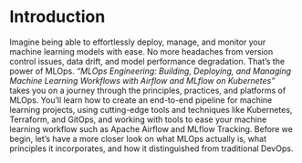 # Introduction

Imagine being able to effortlessly deploy, manage, and monitor your machine learning models with ease. No more headaches from version control issues, data drift, and model performance degradation. That's the power of MLOps. *"MLOps Engineering: Building, Deploying, and Managing Machine Learning Workflows with Airflow and MLflow on Kubernetes"* takes you on a journey through the principles, practices, and platforms of MLOps. You'll learn how to create an end-to-end pipeline for machine learning projects, using cutting-edge tools and techniques like Kubernetes, Terraform, and GitOps, and working with tools to ease your machine learning workflow such as Apache Airflow and MLflow Tracking. Before we begin, let's have a more closer look on what MLOps actually is, what principles it incorporates, and how it distinguished from traditional DevOps.

<!---
*"MLOps Engineering: Building, Deploying, and Managing Machine Learning Workflows with Airflow and MLflow on Kubernetes"* is a comprehensive guide to building and deploying machine learning models using Airflow and MLflow on an Kubernetes cluster running in a cloud environment. The book is designed for Data Scientists, Data Engineers and DevOps practitioners who are looking to dive into the realm of machine learning operations (MLOps) and automate the deployment of their models in a production environment.

The book begins by introducing the concepts of MLOps and the challenges associated with building, deploying, and managing machine learning models in production. It then covers the basics of *Airflow*, a powerful tool for building and managing machine learning workflows, and *MLflow*, a platform for managing the machine learning lifecycle.

Next, the book covers the basics of *Kubernetes*, an open-source system for automating the deployment, scaling, and management of containerized applications, and *Terraform*, a tool for provisioning and managing infrastructure as code. 

Finally, the book covers the process of deploying Airflow and MLflow on an Kubernetes cluster in a cloud environment using Terraform. Hencefore it introduces an exemplary implementation of the previously introduced tools. A machine learning workflow using Airflow is set up on the deployed infrastructure, including data preprocessing, model training, and model deployment, as well as tracking the experiment and deploying the model into production using MLFlow. 

Finally, the book covers advanced topics such as monitoring and troubleshooting machine learning workflows, and automating the management of machine learning models using Airflow and MLflow.

Finally, the book covers advanced topics such as implementing ML workflows in a CI/CD pipeline, and automating the management of machine learning models using Airflow and MLflow.
-->